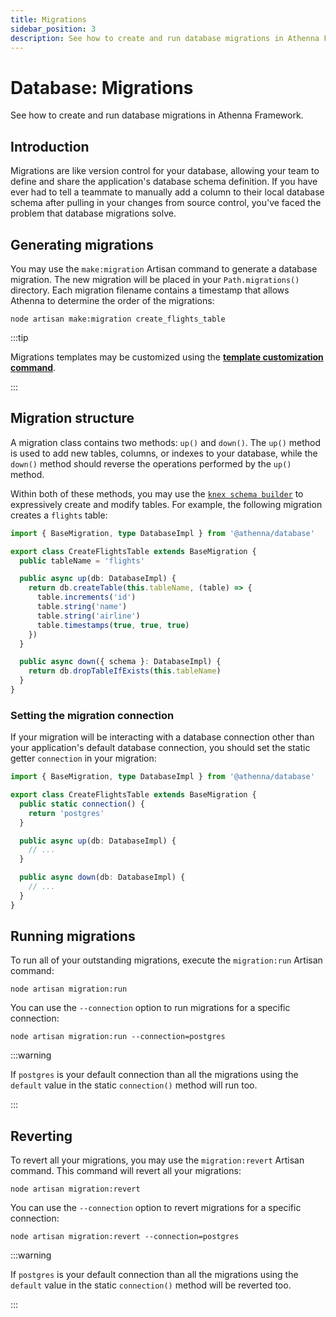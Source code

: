 ```yaml
---
title: Migrations
sidebar_position: 3
description: See how to create and run database migrations in Athenna Framework.
---
```


# Database: Migrations 

See how to create and run database migrations in Athenna Framework.

## Introduction

Migrations are like version control for your database, allowing your
team to define and share the application's database schema
definition. If you have ever had to tell a teammate to manually add a
column to their local database schema after pulling in your changes
from source control, you've faced the problem that database migrations
solve.

## Generating migrations

You may use the `make:migration` Artisan command to generate a database migration. The new migration will be placed in your
`Path.migrations()` directory. Each migration filename contains a
timestamp that allows Athenna to determine the order of
the migrations:

```shell
node artisan make:migration create_flights_table
```

:::tip

Migrations templates may be customized using the
[**template customization command**](https://athenna.io/docs/the-basics/cli/commands#id-registering-custom-templates).

:::

## Migration structure

A migration class contains two methods: `up()` and `down()`. The `up()`
method is used to add new tables, columns, or indexes to your
database, while the `down()` method should reverse the operations
performed by the `up()` method.

Within both of these methods, you may use the [`knex schema builder`](https://knexjs.org/guide/schema-builder.html) to
expressively create and modify tables. For example, the following migration creates a `flights` table:

```typescript
import { BaseMigration, type DatabaseImpl } from '@athenna/database'

export class CreateFlightsTable extends BaseMigration {
  public tableName = 'flights'

  public async up(db: DatabaseImpl) {
    return db.createTable(this.tableName, (table) => {
      table.increments('id')
      table.string('name')
      table.string('airline')
      table.timestamps(true, true, true)
    })
  }

  public async down({ schema }: DatabaseImpl) {
    return db.dropTableIfExists(this.tableName)
  }
}
```

### Setting the migration connection

If your migration will be interacting with a database connection 
other than your application's default database connection,
you should set the static getter `connection` in your migration:

```typescript
import { BaseMigration, type DatabaseImpl } from '@athenna/database'

export class CreateFlightsTable extends BaseMigration { 
  public static connection() {
    return 'postgres'
  }

  public async up(db: DatabaseImpl) {
    // ...
  }

  public async down(db: DatabaseImpl) {
    // ...
  }
}
```

## Running migrations 

To run all of your outstanding migrations, execute the 
`migration:run` Artisan command:

```shell
node artisan migration:run
```

You can use the `--connection` option to run migrations 
for a specific connection:

```shell
node artisan migration:run --connection=postgres
```

:::warning

If `postgres` is your default connection than all the migrations 
using the `default` value in the static `connection()` method
will run too.

:::

## Reverting

To revert all your migrations, you may use the `migration:revert` 
Artisan command. This command will revert all your migrations:

```shell
node artisan migration:revert
```

You can use the `--connection` option to revert migrations for a 
specific connection:

```shell
node artisan migration:revert --connection=postgres
```

:::warning

If `postgres` is your default connection than all the migrations 
using the `default` value in the static `connection()` method
will be reverted too.

:::
